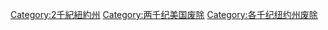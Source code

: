 [[Category:2千紀紐約州|Category:2千紀紐約州]]
[[Category:两千纪美国废除|Category:两千纪美国废除]]
[[Category:各千纪纽约州废除|Category:各千纪纽约州废除]]